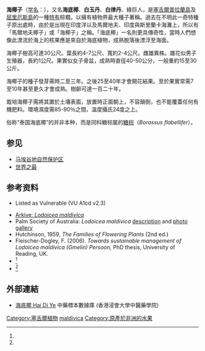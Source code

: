 {{Speciesbox
| status = en
| status_system = iucn3.1
| image = Lodoicea maldivica-Jardin botanique de Kandy (3).jpg 
| image_caption = 摄于[[斯里兰卡|斯里兰卡]]植物园
| display parents=2
| parent authority=[[Comm.|Comm.]] ex [[Labill.|Labill.]]
| taxon = Lodoicea maldivica
| authority = ([[J.F.Gmel.|J.F.Gmel.]]) [[Pers.|Pers.]], 1802
}}
'''海椰子'''（[[学名|学名]]：{{lang|la|''Lodoicea maldivica''}}），又名'''海底椰'''、'''白玉丹'''、'''白律丹'''、綠巨人，是[[塞舌爾|塞舌爾]][[普拉蘭島|普拉蘭島]]及[[屈里厄斯島|屈里厄斯島]]的一種[[特有種|特有]]棕櫚。以擁有植物界最大種子著稱。過去在不明此一奇特種子原出處時，由於是出現在印度洋以及馬爾地夫、印度與斯里蘭卡海灘上，所以有「馬爾地夫椰子」或「海椰子」之稱。「海底椰」一名則更具傳奇性，當時人們想像此漂流於海上的核果應是來自於海底植物，成熟脫落後漂浮至海面。

海椰子樹高可達30公尺。葉長約4-7公尺、寬約2-4公尺。雌雄異株。雄花似男子生殖器，長約1公尺。果實似女子骨盆，成熟時直徑40-50公分，一般重約15至30公斤。 

海椰子的種子發芽需時二至三年。之後25至40年才會開花結果。至於果實常需7至10年甚至更久才會成熟。樹齡可達一百二十年。

栽培海椰子需將其置於土壤表面，放置時正面朝上，不容顛倒，也不能覆蓋任何有機肥料。環境濕度需85-90％之間，溫度攝氏24度之上。

俗称“泰国海底椰”的并非本种，而是同科糖棕属的[[糖棕|糖棕]]（''Borassus flabellifer''）。

== 参见 ==
* [[马埃谷地自然保护区|马埃谷地自然保护区]]
* [[世界之最|世界之最]]

== 参考资料 ==
* {{IUCN2006|assessors=Nature Protection Trust of Seychelles|year=1998|id=38602|title=Lodoicea maldivica|downloaded=05 May 2006}} Listed as Vulnerable (VU A1cd v2.3)
* [https://web.archive.org/web/20080522131801/http://www.arkive.org/species/GES/plants_and_algae/Lodoicea_maldivica/ Arkive: ''Lodoicea maldivica'']
* Palm Society of Australia: ''Lodoicea maldivica'' [http://www.pacsoa.org.au/palms/Lodoicea/maldivica.html description] {{Wayback|url=http://www.pacsoa.org.au/palms/Lodoicea/maldivica.html |date=20110217075012 }} and [http://www.pacsoa.org.au/palms/Lodoicea/maldivica1.html photo gallery] {{Wayback|url=http://www.pacsoa.org.au/palms/Lodoicea/maldivica1.html |date=20110305144537 }}
* Hutchinson, 1959, ''The Families of Flowering Plants'' (2nd ed.)
* Fleischer-Dogley, F. (2006). ''Towards sustainable management of Lodoicea maldivica (Gmelin) Persoon,'' PhD thesis, University of Reading, UK.
*<ref>{{Citeweb |url=http://edresource.nmns.edu.tw/ShowObject.aspx?id=0b819d5e7e0b81d9d3510b81da6652 |title=國立自然科學博物館學習資源 |language=zh |access-date=2019-05-28 |archive-date=2019-06-10 |archive-url=https://web.archive.org/web/20190610130145/http://edresource.nmns.edu.tw/ShowObject.aspx?id=0b819d5e7e0b81d9d3510b81da6652 |dead-url=no }}<ref/ >
*<ref>{{Citeweb |url=http://kplant.biodiv.tw/%E6%B5%B7%E6%A4%B0%E5%AD%90/%E6%B5%B7%E6%A4%B0%E5%AD%90.htm |title=認識植物 |language=zh |accessdate=2019-05-28 |archive-date=2019-06-09 |archive-url=https://web.archive.org/web/20190609005450/http://kplant.biodiv.tw/%E6%B5%B7%E6%A4%B0%E5%AD%90/%E6%B5%B7%E6%A4%B0%E5%AD%90.htm |dead-url=no }}<ref/ >

==外部連結==
* [http://libproject.hkbu.edu.hk/was40/detail?channelid=44273&searchword=herb_id=D00004 海底椰 Hai Di Ye] {{Wayback|url=http://libproject.hkbu.edu.hk/was40/detail?channelid=44273&searchword=herb_id=D00004 |date=20160304092104 }} 中藥標本數據庫 (香港浸會大學中醫藥學院) {{zh-hant}}{{en}}

{{taxonbar}}

[[Category:塞舌爾植物|Category:塞舌爾植物]]
[[Category:海椰子属|maldivica]]
[[Category:原產於非洲的水果|Category:原產於非洲的水果]]
